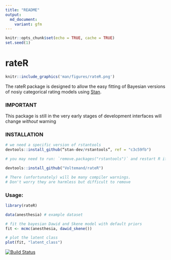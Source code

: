 ```yaml
---
title: "README"
output:
  md_document:
    variant: gfm
---
```


```r
knitr::opts_chunk$set(echo = TRUE, cache = TRUE)
set.seed(1)
```

# rateR

```r
knitr::include_graphics('man/figures/rateR.png')
```

The rateR package is designed to allow the easy fitting of Bayesian versions of nosiy categorical rating models using [Stan](https://mc-stan.org/).

### IMPORTANT

This package is still in the very early stages of development interfaces will change *without* warning

### INSTALLATION

``` r
# we need a specific version of rstantools
devtools::install_github(“stan-dev/rstantools”, ref = "c3c59fb")

# you may need to run: `remove.packages("rstantools")` and restart R if rstantools is already loaded

devtools::install_github("Voltemand/rateR")

# There (unfortunately) will be many compiler warnings. 
# Don't worry they are harmless but difficult to remove
```

### Usage:

```r
library(rateR)

data(anesthesia) # example dataset

# fit the bayesian Dawid and Skene model with default priors
fit <- mcmc(anesthesia, dawid_skene())

# plot the latent class
plot(fit, "latent_class")
```

[![Build Status](https://travis-ci.com/Voltemand/rateR.svg?branch=master)](https://travis-ci.com/Voltemand/rateR)

